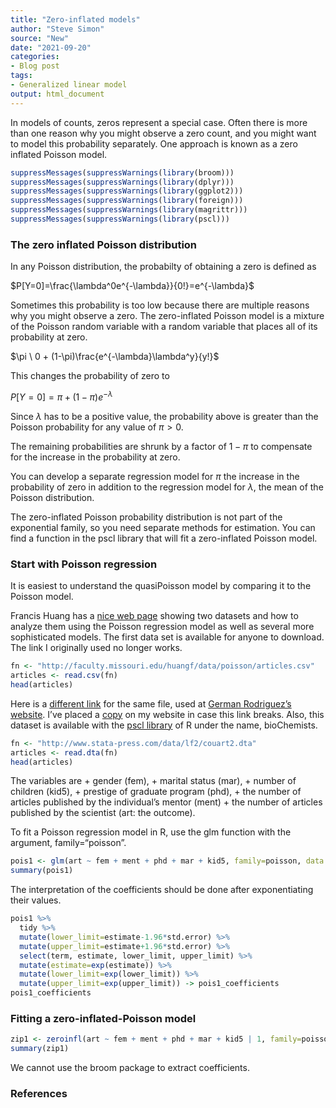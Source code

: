 ```yaml
---
title: "Zero-inflated models"
author: "Steve Simon"
source: "New"
date: "2021-09-20"
categories:
- Blog post
tags:
- Generalized linear model
output: html_document
---
```


In models of counts, zeros represent a special case. Often there is more than one reason why you might observe a zero count, and you might want to model this probability separately. One approach is known as a zero inflated Poisson model.

```r
suppressMessages(suppressWarnings(library(broom)))
suppressMessages(suppressWarnings(library(dplyr)))
suppressMessages(suppressWarnings(library(ggplot2)))
suppressMessages(suppressWarnings(library(foreign)))
suppressMessages(suppressWarnings(library(magrittr)))
suppressMessages(suppressWarnings(library(pscl)))
```

### The zero inflated Poisson distribution


In any Poisson distribution, the probabilty of obtaining a zero is defined as

$P[Y=0]=\frac{\lambda^0e^{-\lambda}}{0!}=e^{-\lambda}$

Sometimes this probability is too low because there are multiple reasons why you might observe a zero. The zero-inflated Poisson model is a mixture of the Poisson random variable with a random variable that places all of its probability at zero.

$\pi \ 0 + (1-\pi)\frac{e^{-\lambda}\lambda^y}{y!}$

This changes the probability of zero to

$P[Y=0]=\pi+(1-\pi)e^{-\lambda}$

Since $\lambda$ has to be a positive value, the probability above is greater than the Poisson probability for any value of $\pi>0$.

The remaining probabilities are shrunk by a factor of $1-\pi$ to compensate for the increase in the probability at zero.

You can develop a separate regression model for $\pi$ the increase in the probability of zero in addition to the regression model for $\lambda$, the mean of the Poisson distribution.

The zero-inflated Poisson probability distribution is not part of the exponential family, so you need separate methods for estimation. You can find a function in the pscl library that will fit a zero-inflated Poisson model.

### Start with Poisson regression

It is easiest to understand the quasiPoisson model by comparing it to the Poisson model.

Francis Huang has a [nice web page][hua1] showing two datasets and how to analyze them using the Poisson regression model as well as several more sophisticated models. The first data set is available for anyone to download. The link I originally used no longer works.

```r
fn <- "http://faculty.missouri.edu/huangf/data/poisson/articles.csv"
articles <- read.csv(fn)
head(articles)
```

Here is a [different link][rod3] for the same file, used at [German Rodriguez's website][rod2]. I've placed a [copy][sim3] on my website in case this link breaks. Also, this dataset is available with the [pscl library][zei1] of R under the name, bioChemists.

```r
fn <- "http://www.stata-press.com/data/lf2/couart2.dta"
articles <- read.dta(fn)
head(articles)
```

[hua1]: https://francish.netlify.app/post/poisson-and-negative-binomial-regression-using-r/
[rod2]: https://data.princeton.edu/wws509/r/overdispersion
[rod3]: http://www.stata-press.com/data/lf2/couart2.dta
[sim3]: http://www.pmean.com/00files/couart2.dta
[zei1]: https://cran.r-project.org/web/packages/pscl/vignettes/countreg.pdf

The variables are
+ gender (fem),
+ marital status (mar),
+ number of children (kid5),
+ prestige of graduate program (phd), 
+ the number of articles published by the individual's mentor (ment)
+ the number of articles published by the scientist (art: the outcome).

To fit a Poisson regression model in R, use the glm function with the argument, family="poisson".

```r
pois1 <- glm(art ~ fem + ment + phd + mar + kid5, family=poisson, data = articles)
summary(pois1)
```

The interpretation of the coefficients should be done after exponentiating their values.

```r
pois1 %>%
  tidy %>%
  mutate(lower_limit=estimate-1.96*std.error) %>%
  mutate(upper_limit=estimate+1.96*std.error) %>%
  select(term, estimate, lower_limit, upper_limit) %>%
  mutate(estimate=exp(estimate)) %>%
  mutate(lower_limit=exp(lower_limit)) %>%
  mutate(upper_limit=exp(upper_limit)) -> pois1_coefficients
pois1_coefficients
```

### Fitting a zero-inflated-Poisson model

```r
zip1 <- zeroinfl(art ~ fem + ment + phd + mar + kid5 | 1, family=poisson, data = articles)
summary(zip1)
```

We cannot use the broom package to extract coefficients.



### References
